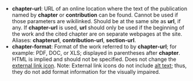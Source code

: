 * '''chapter-url''': URL of an online location where the text of the publication named by '''chapter''' or '''contribution''' can be found. Cannot be used if those parameters are wikilinked. Should be at the same site as '''url''', if any. If '''chapter-url''' is used, '''url''' should only be used if the beginning of the work and the cited chapter are on separate webpages at the site. Aliases: '''chapterurl''', '''contribution-url''', '''section-url'''.
* <b id="csdoc_chapter_format">chapter-format</b>: Format of the work referred to by '''chapter-url'''; for example: PDF, DOC, or XLS; displayed in parentheses after '''chapter'''. HTML is implied and should not be specified. Does not change the [[Help:External link icons|external link icon]]. Note: External link icons do not include [[Wikipedia:ALT|alt text]]; thus, they do not add format information for the visually impaired.